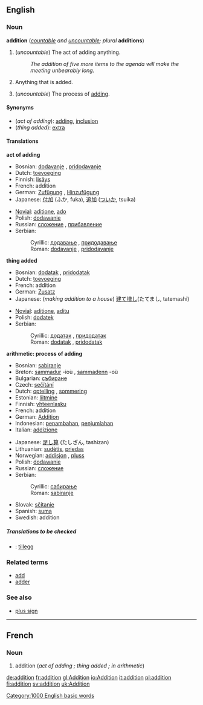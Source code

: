 {{wikipedia}}
==English==

===Noun===
'''addition''' (''[[countable]] and [[uncountable]]; plural'' '''additions''')

#<!--DefA-->(''uncountable'') The act of adding anything.
#:''The addition of five more items to the agenda will make the meeting unbearably long.''
#<!--DefB-->Anything that is added.
#<!--DefC-->{{arithmetic}} (''uncountable'') The process of [[add]]ing.

====Synonyms====
*<!--DefA-->(''act of adding''): [[add]]ing, [[inclusion]]
*<!--DefB-->(''thing added''): [[extra]]

====Translations====
<!--DefA-->'''act of adding'''
{{top}}
*Bosnian: [[dodavanje]] {{n}}, [[pridodavanje]] {{n}}
*Dutch: [[toevoeging]] {{f}}
*Finnish: [[lisäys]]
*French: addition {{f}}
*German: [[Zufügung]] {{f}}, [[Hinzufügung]] {{f}}
*Japanese: [[付加]] (ふか, fuka), [[追加]] ([[ついか]], tsuika)
{{mid}}
*[[Novial]]: [[aditione]], [[ado]]
*Polish: [[dodawanie]] {{n}}
*Russian: [[сложение]] {{f}}, [[прибавление]] {{f}}
*Serbian:
*:Cyrillic: [[додавање]] {{n}}, [[придодавање]] {{n}}
*:Roman: [[dodavanje]] {{n}}, [[pridodavanje]] {{n}}
{{bottom}}

<!--DefB-->'''thing added'''
{{top}}
*Bosnian: [[dodatak]] {{m}}, [[pridodatak]] {{m}}
*Dutch: [[toevoeging]] {{f}}
*French: addition {{f}}
*German: [[Zusatz]] {{m}}
*Japanese: (''making addition to a house'') [[建て増し]](たてまし, tatemashi)
{{mid}}
*[[Novial]]: [[aditione]], [[aditu]]
*Polish: [[dodatek]] {{m}}
*Serbian:
*:Cyrillic: [[додатак]] {{m}}, [[придодатак]] {{m}}
*:Roman: [[dodatak]] {{m}}, [[pridodatak]] {{m}}
{{bottom}}

<!--DefC-->'''arithmetic: process of adding'''
{{top}}
*Bosnian: [[sabiranje]] {{n}}
*Breton: [[sammadur]] {{m}} -ioù , [[sammadenn]] {{f}} -où 
*Bulgarian: [[събиране]] {{n}} 
*Czech: [[sečítání]]  {{n}}
*Dutch: [[optelling]] {{f}}, [[sommering]] {{f}}
*Estonian: [[liitmine]]
*Finnish: [[yhteenlasku]] 
*French: addition {{f}}
*German: [[Addition]] {{f}}
*Indonesian: [[tambah|penambahan]], [[jumlah|penjumlahan]] 
*Italian: [[addizione]] {{f}}
{{mid}}
*Japanese: [[足し算]] (たしざん, tashizan)
*Lithuanian: [[sudėtis]], [[priedas]]
*Norwegian: [[addisjon]] {{m}}, [[pluss]] {{n}}
*Polish: [[dodawanie]] {{n}} 
*Russian: [[сложение]] {{f}}
*Serbian:
*:Cyrillic: [[сабирање]] {{n}}
*:Roman: [[sabiranje]] {{n}}
*Slovak: [[sčítanie]]  {{n}}
*Spanish: [[suma]] {{f}}
*Swedish: addition {{c}} 
{{bottom}}

=====Translations to be checked=====
<!--Remove this section once all of the translations below have been moved into the tables above.-->
{{checktrans}}

*{{ttbc|Norwegian}}: [[tillegg]] {{n}}

===Related terms===
*[[add]]
*[[adder]]<!--in computing-->

===See also===
*[[plus sign]]

----
==French==
===Noun===
{{fr-noun-reg|f}}

# addition (''act of adding<!--DefA-->; thing added<!--DefB-->; in arithmetic<!--DefC-->'')

[[Category:1000 English basic words]]
[[de:addition]]
[[fr:addition]]
[[gl:Addition]]
[[io:Addition]]
[[it:addition]]
[[pl:addition]]
[[fi:addition]]
[[sv:addition]]
[[uk:Addition]]